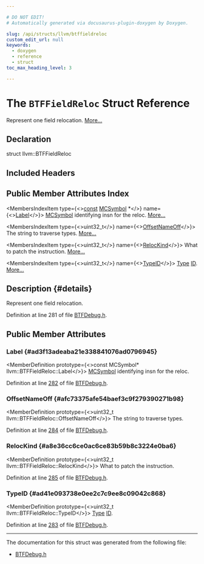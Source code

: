 ```yaml
---

# DO NOT EDIT!
# Automatically generated via docusaurus-plugin-doxygen by Doxygen.

slug: /api/structs/llvm/btffieldreloc
custom_edit_url: null
keywords:
  - doxygen
  - reference
  - struct
toc_max_heading_level: 3

---
```





# The `BTFFieldReloc` Struct Reference

<DoxygenPage pluginConfig={pluginConfig}>

Represent one field relocation. <a href="#details">More...</a>

## Declaration

<CodeBlock>struct llvm::BTFFieldReloc</CodeBlock>

## Included Headers

<IncludesList>
<IncludesListItem
  filePath="Target/BPF/BTFDebug.h"
  permalink="/docs/api/files/lib/lib/target/lib/target/bpf/btfdebug-h"
  isLocal="true" />
</IncludesList>

## Public Member Attributes Index

<MembersIndex>

<MembersIndexItem
  type={<><a href="/docs/api/files/lib/lib/target/lib/target/aarch64/aarch64promoteconstant-cpp/#a90f8350fecae261c25be85d38b451bff">const</a> <a href="/docs/api/classes/llvm/mcsymbol">MCSymbol</a> &#42;</>}
  name={<><a href="#ad3f13adeaba21e338841076ad0796945">Label</a></>}>
<a href="/docs/api/classes/llvm/mcsymbol">MCSymbol</a> identifying insn for the reloc. <a href="#ad3f13adeaba21e338841076ad0796945">More...</a>
</MembersIndexItem>

<MembersIndexItem
  type={<>uint32&#95;t</>}
  name={<><a href="#afc73375afe54baef3c9f279390271b98">OffsetNameOff</a></>}>
The string to traverse types. <a href="#afc73375afe54baef3c9f279390271b98">More...</a>
</MembersIndexItem>

<MembersIndexItem
  type={<>uint32&#95;t</>}
  name={<><a href="#a8e36cc6ce0ac6ce83b59b8c3224e0ba6">RelocKind</a></>}>
What to patch the instruction. <a href="#a8e36cc6ce0ac6ce83b59b8c3224e0ba6">More...</a>
</MembersIndexItem>

<MembersIndexItem
  type={<>uint32&#95;t</>}
  name={<><a href="#ad41e093738e0ee2c7c9ee8c09042c868">TypeID</a></>}>
<a href="/docs/api/classes/llvm/type">Type</a> <a href="/docs/api/namespaces/llvm/callingconv/#abdf8cf606905c10634e831390981b0ed">ID</a>. <a href="#ad41e093738e0ee2c7c9ee8c09042c868">More...</a>
</MembersIndexItem>

</MembersIndex>

## Description {#details}

Represent one field relocation.

Definition at line 281 of file <a href="/docs/api/files/lib/lib/target/lib/target/bpf/btfdebug-h">BTFDebug.h</a>.

<SectionDefinition>

## Public Member Attributes

### Label {#ad3f13adeaba21e338841076ad0796945}

<MemberDefinition
  prototype={<>const MCSymbol&#42; llvm::BTFFieldReloc::Label</>}>
<a href="/docs/api/classes/llvm/mcsymbol">MCSymbol</a> identifying insn for the reloc.

Definition at line <a href="/docs/api/files/lib/lib/target/lib/target/bpf/btfdebug-h/#l00282">282</a> of file <a href="/docs/api/files/lib/lib/target/lib/target/bpf/btfdebug-h">BTFDebug.h</a>.
</MemberDefinition>

### OffsetNameOff {#afc73375afe54baef3c9f279390271b98}

<MemberDefinition
  prototype={<>uint32&#95;t llvm::BTFFieldReloc::OffsetNameOff</>}>
The string to traverse types.

Definition at line <a href="/docs/api/files/lib/lib/target/lib/target/bpf/btfdebug-h/#l00284">284</a> of file <a href="/docs/api/files/lib/lib/target/lib/target/bpf/btfdebug-h">BTFDebug.h</a>.
</MemberDefinition>

### RelocKind {#a8e36cc6ce0ac6ce83b59b8c3224e0ba6}

<MemberDefinition
  prototype={<>uint32&#95;t llvm::BTFFieldReloc::RelocKind</>}>
What to patch the instruction.

Definition at line <a href="/docs/api/files/lib/lib/target/lib/target/bpf/btfdebug-h/#l00285">285</a> of file <a href="/docs/api/files/lib/lib/target/lib/target/bpf/btfdebug-h">BTFDebug.h</a>.
</MemberDefinition>

### TypeID {#ad41e093738e0ee2c7c9ee8c09042c868}

<MemberDefinition
  prototype={<>uint32&#95;t llvm::BTFFieldReloc::TypeID</>}>
<a href="/docs/api/classes/llvm/type">Type</a> <a href="/docs/api/namespaces/llvm/callingconv/#abdf8cf606905c10634e831390981b0ed">ID</a>.

Definition at line <a href="/docs/api/files/lib/lib/target/lib/target/bpf/btfdebug-h/#l00283">283</a> of file <a href="/docs/api/files/lib/lib/target/lib/target/bpf/btfdebug-h">BTFDebug.h</a>.
</MemberDefinition>

</SectionDefinition>

<hr/>

The documentation for this struct was generated from the following file:

<ul>
<li><a href="/docs/api/files/lib/lib/target/lib/target/bpf/btfdebug-h">BTFDebug.h</a></li>
</ul>

</DoxygenPage>
